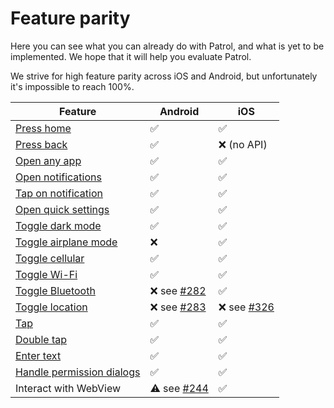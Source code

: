 # Feature parity

Here you can see what you can already do with Patrol, and what is yet to be
implemented. We hope that it will help you evaluate Patrol.

We strive for high feature parity across iOS and Android, but unfortunately it's
impossible to reach 100%.

| **Feature**                 | **Android**   | **iOS**       |
| --------------------------- | ------------- | ------------- |
| [Press home]                | ✅            | ✅            |
| [Press back]                | ✅            | ❌ (no API)   |
| [Open any app]              | ✅            | ✅            |
| [Open notifications]        | ✅            | ✅            |
| [Tap on notification]       | ✅            | ✅            |
| [Open quick settings]       | ✅            | ✅            |
| [Toggle dark mode]          | ✅            | ✅            |
| [Toggle airplane mode]      | ❌            | ✅            |
| [Toggle cellular]           | ✅            | ✅            |
| [Toggle Wi-Fi]              | ✅            | ✅            |
| [Toggle Bluetooth]          | ❌ see [#282] | ✅            |
| [Toggle location]           | ❌ see [#283] | ❌ see [#326] |
| [Tap]                       | ✅            | ✅            |
| [Double tap]                | ✅            | ✅            |
| [Enter text]                | ✅            | ✅            |
| [Handle permission dialogs] | ✅            | ✅            |
| Interact with WebView       | ⚠️ see [#244] | ✅            |

[#244]: https://github.com/leancodepl/patrol/issues/244
[#282]: https://github.com/leancodepl/patrol/issues/282
[#283]: https://github.com/leancodepl/patrol/issues/283
[#326]: https://github.com/leancodepl/patrol/issues/326
[press home]: https://pub.dev/documentation/patrol/latest/patrol/NativeAutomator/pressHome.html
[press back]: https://pub.dev/documentation/patrol/latest/patrol/NativeAutomator/pressBack.html
[open any app]: https://pub.dev/documentation/patrol/latest/patrol/NativeAutomator/openApp.html
[open notifications]: https://pub.dev/documentation/patrol/latest/patrol/NativeAutomator/openNotifications.html
[tap on notification]: https://pub.dev/documentation/patrol/latest/patrol/NativeAutomator/tapOnNotificationBySelector.html
[open quick settings]: https://pub.dev/documentation/patrol/latest/patrol/NativeAutomator/openQuickSettings.html
[toggle dark mode]: https://pub.dev/documentation/patrol/latest/patrol/NativeAutomator/enableDarkMode.html
[toggle airplane mode]: https://pub.dev/documentation/patrol/latest/patrol/NativeAutomator/enableAirplaneMode.html
[toggle cellular]: https://pub.dev/documentation/patrol/latest/patrol/NativeAutomator/enableCellular.html
[toggle wi-fi]: https://pub.dev/documentation/patrol/latest/patrol/NativeAutomator/enableWifi.html
[toggle bluetooth]: https://pub.dev/documentation/patrol/latest/patrol/NativeAutomator/enableBluetooth.html
[toggle location]: https://pub.dev/documentation/patrol/latest/patrol/NativeAutomator/enableLocation.html
[tap]: https://pub.dev/documentation/patrol/latest/patrol/NativeAutomator/tap.html
[double tap]: https://pub.dev/documentation/patrol/latest/patrol/NativeAutomator/doubleTap.html
[enter text]: https://pub.dev/documentation/patrol/latest/patrol/NativeAutomator/enterText.html
[handle permission dialogs]: https://pub.dev/documentation/patrol/latest/patrol/NativeAutomator/grantPermissionWhenInUse.html
